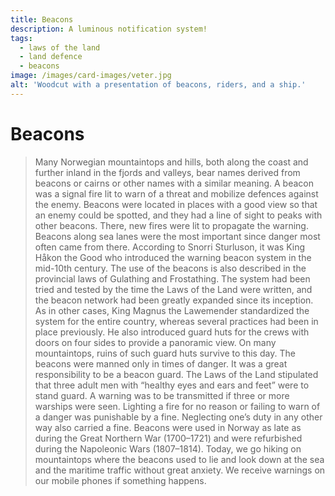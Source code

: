 ```yaml
---
title: Beacons
description: A luminous notification system!
tags: 
  - laws of the land
  - land defence
  - beacons
image: /images/card-images/veter.jpg
alt: 'Woodcut with a presentation of beacons, riders, and a ship.'
---
```



# Beacons

<Blockquote
    quote='“Guards are to light the beacon upon seeing three or more warships”'
    footer='Land defence section, chapter 4' />


<Container stil="initial side">
    Many Norwegian mountaintops and hills, both along the coast and further inland in the fjords and valleys, bear names derived from beacons or cairns or other names with a similar meaning. 
    A beacon was a signal fire lit to warn of a threat and mobilize defences against the enemy. 
    Beacons were located in places with a good view so that an enemy could be spotted, and they had a line of sight to peaks with other beacons. 
    There, new fires were lit to propagate the warning. 
    Beacons along sea lanes were the most important since danger most often came from there. 
    According to Snorri Sturluson, it was King Håkon the Good who introduced the warning beacon system in the mid-10th century. 
    The use of the beacons is also described in the provincial laws of Gulathing and Frostathing. 
    The system had been tried and tested by the time the Laws of the Land were written, and the beacon network had been greatly expanded since its inception. 
    As in other cases, King Magnus the Lawemender standardized the system for the entire country, whereas several practices had been in place previously. 
    He also introduced guard huts for the crews with doors on four sides to provide a panoramic view. 
    On many mountaintops, ruins of such guard huts survive to this day. 
    The beacons were manned only in times of danger. 
    It was a great responsibility to be a beacon guard. 
    The Laws of the Land stipulated that three adult men with “healthy eyes and ears and feet” were to stand guard. 
    A warning was to be transmitted if three or more warships were seen. 
    Lighting a fire for no reason or failing to warn of a danger was punishable by a fine. 
    Neglecting one’s duty in any other way also carried a fine. 
    Beacons were used in Norway as late as during the Great Northern War (1700–1721) and were refurbished during the Napoleonic Wars (1807–1814). 
    Today, we go hiking on mountaintops where the beacons used to lie and look down at the sea and the maritime traffic without great anxiety. 
    We receive warnings on our mobile phones if something happens.
</Container>

<Figure
    image="/images/landevernsbolken/Kart Veter i Norge.jpg"
    title="A map of the medieval beacons in Norway produced by the BCON project at the University of Stavanger"
    alt="A map of the medieval beacons in Norway produced by the BCON project at the University of Stavanger"
    >
</Figure>
